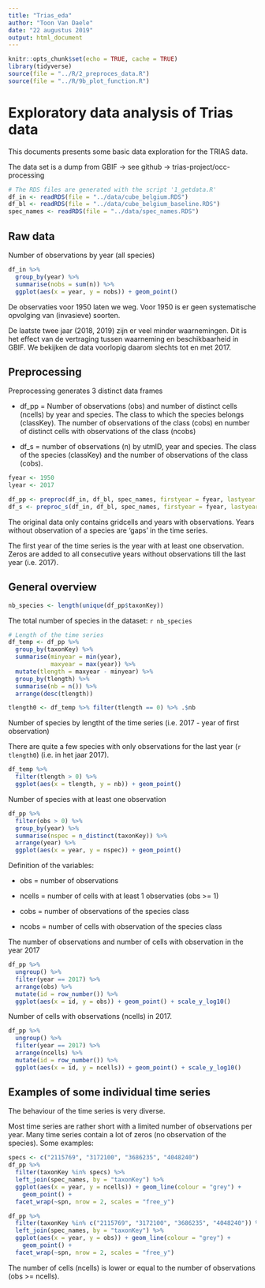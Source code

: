 ```yaml
---
title: "Trias_eda"
author: "Toon Van Daele"
date: "22 augustus 2019"
output: html_document
---
```


```r
knitr::opts_chunk$set(echo = TRUE, cache = TRUE)
library(tidyverse)
source(file = "../R/2_preproces_data.R")
source(file = "../R/9b_plot_function.R")
```

# Exploratory data analysis of Trias data

This documents presents some basic data exploration for the TRIAS data.

The data set is a dump from GBIF -> see github -> trias-project/occ-processing

```r
# The RDS files are generated with the script '1_getdata.R'
df_in <- readRDS(file = "../data/cube_belgium.RDS")
df_bl <- readRDS(file = "../data/cube_belgium_baseline.RDS")
spec_names <- readRDS(file = "../data/spec_names.RDS")
```

## Raw data

Number of observations by year (all species)

```r
df_in %>%
  group_by(year) %>%
  summarise(nobs = sum(n)) %>%
  ggplot(aes(x = year, y = nobs)) + geom_point()
```

De observaties voor 1950 laten we weg. Voor 1950 is er geen systematische opvolging
van (invasieve) soorten.

De laatste twee jaar (2018, 2019) zijn er veel minder waarnemingen. Dit is het effect van de vertraging tussen waarneming en beschikbaarheid in GBIF.
We bekijken de data voorlopig daarom slechts tot en met 2017.

## Preprocessing

Preprocessing generates 3 distinct data frames

- df_pp = Number of observations (obs) and number of distinct cells (ncells) by
year and species. The class to which the species belongs (classKey). The number of observations of the class (cobs) en number of distinct cells with observations of the class (ncobs) 

- df_s = number of observations (n) by utmID, year and species. The class of the species (classKey) and the number of observations of the class (cobs).

```r
fyear <- 1950
lyear <- 2017

df_pp <- preproc(df_in, df_bl, spec_names, firstyear = fyear, lastyear = lyear)
df_s <- preproc_s(df_in, df_bl, spec_names, firstyear = fyear, lastyear = lyear)
```

The original data only contains gridcells and years with observations. Years without observation of a species are 'gaps' in the time series.

The first year of the time series is the year with at least one observation.
Zeros are added to all consecutive years without observations till the last year (i.e. 2017).

## General overview

```r
nb_species <- length(unique(df_pp$taxonKey))
```

The total number of species in the dataset: `r nb_species`

```r
# Length of the time series 
df_temp <- df_pp %>%
  group_by(taxonKey) %>%
  summarise(minyear = min(year),
            maxyear = max(year)) %>%
  mutate(tlength = maxyear - minyear) %>%
  group_by(tlength) %>%
  summarise(nb = n()) %>%
  arrange(desc(tlength))

tlength0 <- df_temp %>% filter(tlength == 0) %>% .$nb
```

Number of species by lengtht of the time series (i.e. 2017 - year of first observation)

There are quite a few species with only observations for the last year (`r tlength0`) (i.e. in het jaar 2017).

```r
df_temp %>%
  filter(tlength > 0) %>%
  ggplot(aes(x = tlength, y = nb)) + geom_point()
```

Number of species with at least one observation

```r
df_pp %>%
  filter(obs > 0) %>%
  group_by(year) %>%
  summarise(nspec = n_distinct(taxonKey)) %>%
  arrange(year) %>%
  ggplot(aes(x = year, y = nspec)) + geom_point()
```

Definition of the variables:

- obs = number of observations
- ncells = number of cells with at least 1 observaties (obs >= 1)

- cobs = number of observations of the species class
- ncobs = number of cells with observation of the species class

The number of observations and number of cells with observation in the year 2017

```r
df_pp %>%
  ungroup() %>%
  filter(year == 2017) %>%
  arrange(obs) %>%
  mutate(id = row_number()) %>%
  ggplot(aes(x = id, y = obs)) + geom_point() + scale_y_log10()
```

Number of cells with observations (ncells) in 2017.

```r
df_pp %>%
  ungroup() %>%
  filter(year == 2017) %>%
  arrange(ncells) %>%
  mutate(id = row_number()) %>%
  ggplot(aes(x = id, y = ncells)) + geom_point() + scale_y_log10()
```

## Examples of some individual time series

The behaviour of the time series is very diverse.

Most time series are rather short with a limited number of observations per year. Many time series contain a lot of zeros (no observation of the species). Some examples:

```r
specs <- c("2115769", "3172100", "3686235", "4048240")
df_pp %>%
  filter(taxonKey %in% specs) %>%
  left_join(spec_names, by = "taxonKey") %>%
  ggplot(aes(x = year, y = ncells)) + geom_line(colour = "grey") +
    geom_point() + 
  facet_wrap(~spn, nrow = 2, scales = "free_y")
```

```r
df_pp %>%
  filter(taxonKey %in% c("2115769", "3172100", "3686235", "4048240")) %>%
  left_join(spec_names, by = "taxonKey") %>%
  ggplot(aes(x = year, y = obs)) + geom_line(colour = "grey") +
    geom_point() + 
  facet_wrap(~spn, nrow = 2, scales = "free_y")
```

The number of cells (ncells) is lower or equal to the number of observations (obs >= ncells).




